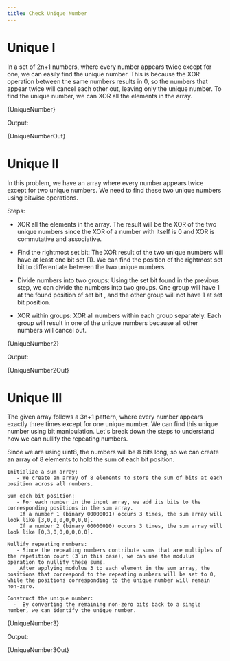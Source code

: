 ```yaml
---
title: Check Unique Number
---
```






# Unique I

In a set of 2n+1 numbers, where every number appears twice except for one, we can easily find the unique number. This is because the XOR operation between the same numbers results in 0, so the numbers that appear twice will cancel each other out, leaving only the unique number. To find the unique number, we can XOR all the elements in the array.

<CodeBlock language="go">{UniqueNumber}</CodeBlock>

Output:

<CodeBlock language="text">{UniqueNumberOut}</CodeBlock>

# Unique II

In this problem, we have an array where every number appears twice except for two unique numbers. We need to find these two unique numbers using bitwise operations.

Steps:

- XOR all the elements in the array. The result will be the XOR of the two unique numbers since the XOR of a number with itself is 0 and XOR is commutative and associative.

- Find the rightmost set bit: The XOR result of the two unique numbers will have at least one bit set (1). We can find the position of the rightmost set bit to differentiate between the two unique numbers.

- Divide numbers into two groups: Using the set bit found in the previous step, we can divide the numbers into two groups. One group will have 1 at the found position of set bit , and the other group will not have 1 at set bit position.

- XOR within groups: XOR all numbers within each group separately. Each group will result in one of the unique numbers because all other numbers will cancel out.

<CodeBlock language="go">{UniqueNumber2}</CodeBlock>

Output:

<CodeBlock language="text">{UniqueNumber2Out}</CodeBlock>

# Unique III

The given array follows a 3n+1 pattern, where every number appears exactly three times except for one unique number. We can find this unique number using bit manipulation. Let's break down the steps to understand how we can nullify the repeating numbers.

Since we are using uint8, the numbers will be 8 bits long, so we can create an array of 8 elements to hold the sum of each bit position.

    Initialize a sum array:
       - We create an array of 8 elements to store the sum of bits at each position across all numbers.

    Sum each bit position:
       - For each number in the input array, we add its bits to the corresponding positions in the sum array.
        If a number 1 (binary 00000001) occurs 3 times, the sum array will look like [3,0,0,0,0,0,0,0].
        If a number 2 (binary 00000010) occurs 3 times, the sum array will look like [0,3,0,0,0,0,0,0].

    Nullify repeating numbers:
       - Since the repeating numbers contribute sums that are multiples of the repetition count (3 in this case), we can use the modulus operation to nullify these sums.
        After applying modulus 3 to each element in the sum array, the positions that correspond to the repeating numbers will be set to 0, while the positions corresponding to the unique number will remain non-zero.

    Construct the unique number:
      -  By converting the remaining non-zero bits back to a single number, we can identify the unique number.

<CodeBlock language="go">{UniqueNumber3}</CodeBlock>

Output:

<CodeBlock language="text">{UniqueNumber3Out}</CodeBlock>
